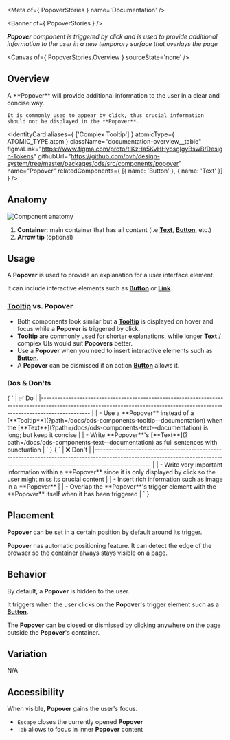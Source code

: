 
<Meta of={ PopoverStories } name='Documentation' />

<Banner of={ PopoverStories } />

_**Popover** component is triggered by click and is used to provide additional information to the user in a new temporary surface that overlays the page_

<Canvas of={ PopoverStories.Overview } sourceState='none' />

## Overview

<div className="documentation-overview">
  <div>
    A **Popover** will provide additional information to the user in a clear and concise way.

    It is commonly used to appear by click, thus crucial information should not be displayed in the **Popover**.
  </div>

  <IdentityCard aliases={ ['Complex Tooltip'] }
                atomicType={ ATOMIC_TYPE.atom }
                className="documentation-overview__table"
                figmaLink="https://www.figma.com/proto/tIKzHa5KvHHyosgIgyBswB/Design-Tokens"
                githubUrl="https://github.com/ovh/design-system/tree/master/packages/ods/src/components/popover"
                name="Popover"
                relatedComponents={ [{ name: 'Button' }, { name: 'Text' }] } />
</div>

## Anatomy

![Component anatomy](components/popover/anatomy.png "Component anatomy")

1. **Container**: main container that has all content (i.e [**Text**](?path=/docs/ods-components-text--documentation), [**Button**](?path=/docs/ods-components-button--documentation), etc.)
2. **Arrow tip** (optional)

## Usage

A **Popover** is used to provide an explanation for a user interface element.

It can include interactive elements such as [**Button**](?path=/docs/ods-components-button--documentation) or [**Link**](?path=/docs/ods-components-link--documentation).

### [**Tooltip**](?path=/docs/ods-components-tooltip--documentation) vs. **Popover**

- Both components look similar but a [**Tooltip**](?path=/docs/ods-components-tooltip--documentation) is displayed on hover and focus while a **Popover** is triggered by click.
- [**Tooltip**](?path=/docs/ods-components-tooltip--documentation) are commonly used for shorter explanations, while longer [**Text**](?path=/docs/ods-components-text--documentation) / complex UIs would suit **Popovers** better.
- Use a **Popover** when you need to insert interactive elements such as [**Button**](?path=/docs/ods-components-button--documentation).
- A **Popover** can be dismissed if an action [**Button**](?path=/docs/ods-components-button--documentation) allows it.

### Dos & Don'ts

<Markdown className="documentation-do-table">
  { `
| ✅ Do                                                                                                                                                                                                                    |
|------------------------------------------------------------------------------------------------------------------------------------------------------------------------------                                          |
| - Use a **Popover** instead of a [**Tooltip**](?path=/docs/ods-components-tooltip--documentation) when the [**Text**](?path=/docs/ods-components-text--documentation) is long; but keep it concise |
| - Write **Popover**'s [**Text**](?path=/docs/ods-components-text--documentation) as full sentences with punctuation                                                                                              |
` }
</Markdown>

<Markdown className="documentation-dont-table">
  { `
| ❌ Don't                                                                                                                                                                          |
|-------------------------------------------------------------------------------------------------------------------------------------------------------------------------------- |
| - Write very important information within a **Popover** since it is only displayed by click so the user might miss its crucial content                                           |
| - Insert rich information such as image in a **Popover**                                                                                                                         |
| - Overlap the **Popover**'s trigger element with the **Popover** itself when it has been triggered                                                                               |
` }
</Markdown>

## Placement

**Popover** can be set in a certain position by default around its trigger.

**Popover** has automatic positioning feature. It can detect the edge of the browser so the container always stays visible on a page.

## Behavior

By default, a **Popover** is hidden to the user.

It triggers when the user clicks on the **Popover**'s trigger element such as a [**Button**](?path=/docs/ods-components-button--documentation).

The **Popover** can be closed or dismissed by clicking anywhere on the page outside the **Popover**'s container.

## Variation

N/A

## Accessibility

When visible, **Popover** gains the user's focus.

- `Escape` closes the currently opened **Popover**
- `Tab` allows to focus in inner **Popover** content
